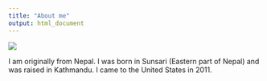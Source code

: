 ```yaml
---
title: "About me"
output: html_document
---
```





<div class="col-sm-5">

![](images/nepali.jpg)

</div>

I am originally from Nepal. I was born in Sunsari (Eastern part of Nepal) and was raised in Kathmandu. I came to the United States in 2011.
